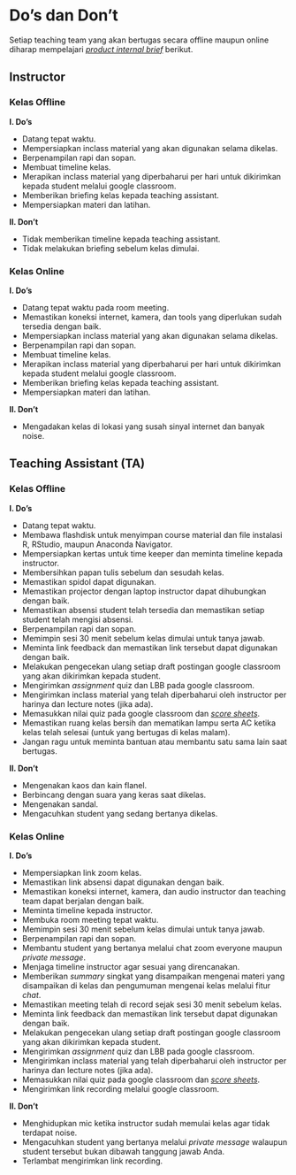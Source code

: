 # Do's dan Don't

Setiap teaching team yang akan bertugas secara offline maupun online diharap mempelajari [*product internal brief*](https://docs.google.com/presentation/d/17f0z3x9RhJCjarY1yY3vWyW23kr-gSHHhTNdtd97BnM/edit?usp=sharing) berikut.

## Instructor

### Kelas Offline

**I. Do's**

* Datang tepat waktu.
* Mempersiapkan inclass material yang akan digunakan selama dikelas.
* Berpenampilan rapi dan sopan.
* Membuat timeline kelas.
* Merapikan inclass material yang diperbaharui per hari untuk dikirimkan kepada student melalui google classroom.
* Memberikan briefing kelas kepada teaching assistant.
* Mempersiapkan materi dan latihan.

**II. Don't**

* Tidak memberikan timeline kepada teaching assistant.
* Tidak melakukan briefing sebelum kelas dimulai.

### Kelas Online

**I. Do's**

* Datang tepat waktu pada room meeting.
* Memastikan koneksi internet, kamera, dan tools yang diperlukan sudah tersedia dengan baik.
* Mempersiapkan inclass material yang akan digunakan selama dikelas.
* Berpenampilan rapi dan sopan.
* Membuat timeline kelas.
* Merapikan inclass material yang diperbaharui per hari untuk dikirimkan kepada student melalui google classroom.
* Memberikan briefing kelas kepada teaching assistant.
* Mempersiapkan materi dan latihan.

**II. Don't**

* Mengadakan kelas di lokasi yang susah sinyal internet dan banyak noise.

## Teaching Assistant (TA)

### Kelas Offline

**I. Do's**

* Datang tepat waktu.
* Membawa flashdisk untuk menyimpan course material dan file instalasi R, RStudio, maupun Anaconda Navigator.
* Mempersiapkan kertas untuk time keeper dan meminta timeline kepada instructor.
* Membersihkan papan tulis sebelum dan sesudah kelas.
* Memastikan spidol dapat digunakan.
* Memastikan projector dengan laptop instructor dapat dihubungkan dengan baik.
* Memastikan absensi student telah tersedia dan memastikan setiap student telah mengisi absensi.
* Berpenampilan rapi dan sopan.
* Memimpin sesi 30 menit sebelum kelas dimulai untuk tanya jawab.
* Meminta link feedback dan memastikan link tersebut dapat digunakan dengan baik.
* Melakukan pengecekan ulang setiap draft postingan google classroom yang akan dikirimkan kepada student.
* Mengirimkan *assignment* quiz dan LBB pada google classroom.
* Mengirimkan inclass material yang telah diperbaharui oleh instructor per harinya dan lecture notes (jika ada).
* Memasukkan nilai quiz pada google classroom dan [*score sheets*](https://docs.google.com/spreadsheets/d/1cGJ0pn9k9gKCBnceWVwaL9D7BBDMNjLh8uPYlaBlJi8/edit#gid=1518964141).
* Memastikan ruang kelas bersih dan mematikan lampu serta AC ketika kelas telah selesai (untuk yang bertugas di kelas malam).
* Jangan ragu untuk meminta bantuan atau membantu satu sama lain saat bertugas.

**II. Don't**

* Mengenakan kaos dan kain flanel.
* Berbincang dengan suara yang keras saat dikelas.
* Mengenakan sandal.
* Mengacuhkan student yang sedang bertanya dikelas.


### Kelas Online

**I. Do's**

* Mempersiapkan link zoom kelas.
* Memastikan link absensi dapat digunakan dengan baik.
* Memastikan koneksi internet, kamera, dan audio instructor dan teaching team dapat berjalan dengan baik.
* Meminta timeline kepada instructor.
* Membuka room meeting tepat waktu.
* Memimpin sesi 30 menit sebelum kelas dimulai untuk tanya jawab.
* Berpenampilan rapi dan sopan.
* Membantu student yang bertanya melalui chat zoom everyone maupun *private message*.
* Menjaga timeline instructor agar sesuai yang direncanakan.
* Memberikan *summary* singkat yang disampaikan mengenai materi yang disampaikan di kelas dan pengumuman mengenai kelas melalui fitur *chat*.
* Memastikan meeting telah di record sejak sesi 30 menit sebelum kelas.
* Meminta link feedback dan memastikan link tersebut dapat digunakan dengan baik.
* Melakukan pengecekan ulang setiap draft postingan google classroom yang akan dikirimkan kepada student.
* Mengirimkan *assignment* quiz dan LBB pada google classroom.
* Mengirimkan inclass material yang telah diperbaharui oleh instructor per harinya dan lecture notes (jika ada).
* Memasukkan nilai quiz pada google classroom dan [*score sheets*](https://docs.google.com/spreadsheets/d/1cGJ0pn9k9gKCBnceWVwaL9D7BBDMNjLh8uPYlaBlJi8/edit#gid=1518964141).
* Mengirimkan link recording melalui google classroom.

**II. Don't**

* Menghidupkan mic ketika instructor sudah memulai kelas agar tidak terdapat noise.
* Mengacuhkan student yang bertanya melalui *private message* walaupun student tersebut bukan dibawah tanggung jawab Anda.
* Terlambat mengirimkan link recording.
